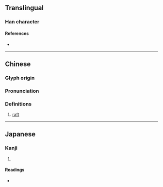 {{character info/new}}
==Translingual==

===Han character===
{{Han char|rn=75|rad=木|as=08|sn=12|four=41911|canj=DLMY|ids=⿰木非}}

====References====
* {{Han ref|kx=0532.090|dkj=14928|dj=0920.160|hdz=21230.010|uh=68D1|ud=26833|bh=D9D3|bd=55763}}

----

==Chinese==
{{zh-forms}}

===Glyph origin===
{{Han etym}}

===Pronunciation===
{{zh-pron
|m=pái
|c=paai4
|mc=y
|oc=y
|ma=
|cat=n
}}

===Definitions===
{{zh-hanzi}}

# [[raft]]

----

==Japanese==

===Kanji===
{{ja-kanji|grade=|rs=木08}}

# {{defn|lang=ja|sort=木08}}

====Readings====
* {{ja-readings|on=[[はい]] (hai), [[ばい]] (bai)|kun=[[いかだ]] (ikada)}}